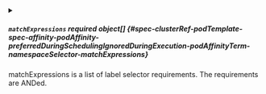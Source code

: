 

<PartialMatchLabels />



<details className="config-field" data-expandable="true">
<summary>

##### `matchExpressions` <span className="config-field-required" data-required="false">required</span> <span className="config-field-type">object[]</span> <span className="config-field-default"></span> <span className="config-field-enum"></span> {#spec-clusterRef-podTemplate-spec-affinity-podAffinity-preferredDuringSchedulingIgnoredDuringExecution-podAffinityTerm-namespaceSelector-matchExpressions}

matchExpressions is a list of label selector requirements. The requirements are ANDed.

</summary>

<PartialMatchExpressionsreference />


</details>
